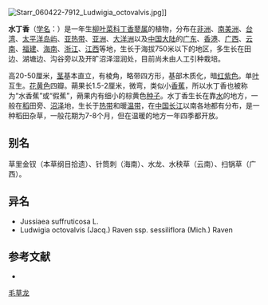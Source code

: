 {{Speciesbox
| name = 水丁香
| image = Ludwigia octovalvis1.jpg
| image_width = 250px
| image_caption = 水丁香
| status = 
| status_system = 
| genus = Ludwigia
| species = octovalvis
| authority = (Jacq.) Raven
}}
[[File:Starr_060422-7912_Ludwigia_octovalvis.jpg|left]]]]

'''水丁香'''（[[学名|学名]]：{{lang|la|''Ludwigia octovalvis''}}）是一年生[[柳叶菜科|柳叶菜科]][[丁香蓼属|丁香蓼属]]的植物，分布在[[非洲|非洲]]、[[南美洲|南美洲]]、[[台湾|台湾]]、[[太平洋岛屿|太平洋岛屿]]、[[亚热带|亚热带]]、[[亚洲|亚洲]]、[[大洋洲|大洋洲]]以及[[中国大陆|中国大陆]]的[[广东|广东]]、[[香港|香港]]、[[广西|广西]]、[[云南|云南]]、[[福建|福建]]、[[海南|海南]]、[[浙江|浙江]]、[[江西|江西]]等地，生长于海拔750米以下的地区，多生长在田边、湖塘边、沟谷旁以及开旷沼泽湿润处，目前尚未由人工引种栽培。

高20-50厘米，[[茎|茎]]基本直立，有棱角，略带四方形，基部木质化，暗[[红色|红]][[紫色|紫色]]。单[[叶|叶]]互生。[[花|花]][[黄色|黄色]]四瓣。蒴果长1.5-2厘米，微弯，类似小[[香蕉|香蕉]]，所以水丁香也被称为“水香蕉”或“假蕉”，蒴果内有细小的棕黄色[[种子|种子]]。水丁香生长在靠[[水|水]]的地方，一般在[[稻|稻]]田旁、[[沼泽|沼泽]]地，生长于[[热带|热带]]和暖[[温带|温带]]，在[[中国|中国]][[长江|长江]]以南各地都有分布，是一种稻田杂草，一般花期为7-8个月，但在温暖的地方一年四季都开放。

== 别名 ==
草里金钗（本草纲目拾遗）、针筒刺（海南）、水龙、水秧草（云南）、扫锅草（广西）。

== 异名 ==
* Jussiaea suffruticosa L.
* Ludwigia octovalvis (Jacq.) Raven ssp. sessiliflora (Mich.) Raven

== 参考文献 ==
<div class="references-small">
* {{cite web| url =http://www.bioinfo.cn/db05/KmzwSpecies.php?action=view&id=14430| title =毛草龙| work =《中国高等植物数据库全库》| publisher =中国科学院微生物研究所| author =昆明植物研究所| accessdate =2009-02-24| deadurl =yes| archiveurl =https://web.archive.org/web/20160305002017/http://www.bioinfo.cn/db05/KmzwSpecies.php?action=view&id=14430| archivedate =2016-03-05}}
</div>

{{commons|Ludwigia octovalvis}}
{{Taxonbar|from=Q986311}}

{{DEFAULTSORT:Ludwigia octovalvis}}
[[Category:丁香蓼属|毛草龙]]


{{Myrtales-stub}}